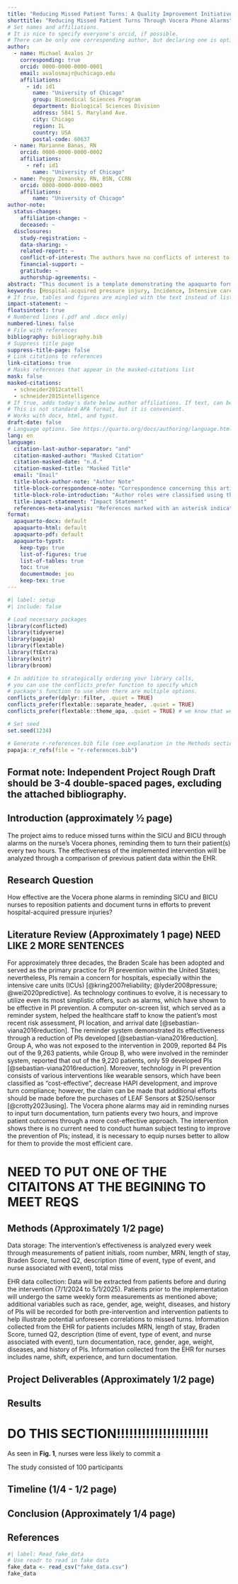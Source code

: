 ```yaml
---
title: "Reducing Missed Patient Turns: A Quality Improvement Initiative Through Vocera Phone Alarms"
shorttitle: "Reducing Missed Patient Turns Through Vocera Phone Alarms"
# Set names and affiliations.
# It is nice to specify everyone's orcid, if possible.
# There can be only one corresponding author, but declaring one is optional.
author:
  - name: Michael Avalos Jr  
    corresponding: true
    orcid: 0000-0000-0000-0001
    email: avalosmajr@uchicago.edu
    affiliations:
      - id: id1
        name: "University of Chicago"
        group: Biomedical Sciences Program
        department: Biological Sciences Division
        address: 5841 S. Maryland Ave.
        city: Chicago
        region: IL
        country: USA
        postal-code: 60637
  - name: Marianne Banas, RN
    orcid: 0000-0000-0000-0002
    affiliations: 
      - ref: id1
        name: "University of Chicago"
  - name: Peggy Zemansky, RN, BSN, CCRN
    orcid: 0000-0000-0000-0003
    affiliations:
        name: "University of Chicago"
author-note:
  status-changes: 
    affiliation-change: ~
    deceased: ~
  disclosures:
    study-registration: ~
    data-sharing: ~
    related-report: ~
    conflict-of-interest: The authors have no conflicts of interest to disclose.
    financial-support: ~
    gratitude: ~
    authorship-agreements: ~
abstract: "This document is a template demonstrating the apaquarto format."
keywords: [Hospital-acquired pressure injury, Incidence, Intensive care units, Pressure injury, Prevention, Quality Improvement]
# If true, tables and figures are mingled with the text instead of listed at the end of the document.
impact-statement: ~
floatsintext: true
# Numbered lines (.pdf and .docx only)
numbered-lines: false
# File with references
bibliography: bibliography.bib
# Suppress title page
suppress-title-page: false
# Link citations to references
link-citations: true
# Masks references that appear in the masked-citations list
mask: false
masked-citations:
  - schneider2012cattell
  - schneider2015intelligence
# If true, adds today's date below author affiliations. If text, can be any value.
# This is not standard APA format, but it is convenient.
# Works with docx, html, and typst. 
draft-date: false
# Language options. See https://quarto.org/docs/authoring/language.html
lang: en
language:
  citation-last-author-separator: "and"
  citation-masked-author: "Masked Citation"
  citation-masked-date: "n.d."
  citation-masked-title: "Masked Title"
  email: "Email"
  title-block-author-note: "Author Note"
  title-block-correspondence-note: "Correspondence concerning this article should be addressed to"
  title-block-role-introduction: "Author roles were classified using the Contributor Role Taxonomy (CRediT; https://credit.niso.org/) as follows:"
  title-impact-statement: "Impact Statement"
  references-meta-analysis: "References marked with an asterisk indicate studies included in the meta-analysis."
format:
  apaquarto-docx: default
  apaquarto-html: default
  apaquarto-pdf: default
  apaquarto-typst: 
    keep-typ: true
    list-of-figures: true
    list-of-tables: true
    toc: true
    documentmode: jou
    keep-tex: true
---
```


```r
#| label: setup
#| include: false

# Load necessary packages
library(conflicted)
library(tidyverse)
library(papaja)
library(flextable)
library(ftExtra)
library(knitr)
library(broom)

# In addition to strategically ordering your library calls, 
# you can use the conflicts_prefer function to specify which 
# package's function to use when there are multiple options.
conflicts_prefer(dplyr::filter, .quiet = TRUE)
conflicts_prefer(flextable::separate_header, .quiet = TRUE)
conflicts_prefer(flextable::theme_apa, .quiet = TRUE) # we know that we never want the papaja one!

# Set seed
set.seed(1234)

# Generate r-references.bib file (see explanation in the Methods section)
papaja::r_refs(file = "r-references.bib")

```



## Format note: Independent Project Rough Draft should be 3-4 double-spaced pages, excluding the attached bibliography.




## Introduction (approximately ½ page)

  The project aims to reduce missed turns within the SICU and BICU through alarms on the nurse's Vocera phones, reminding them to turn their patient(s) every two hours. The effectiveness of the implemented intervention will be analyzed through a comparison of previous patient data within the EHR.  


## Research Question
  How effective are the Vocera phone alarms in reminding SICU and BICU nurses to reposition patients and document turns in efforts to prevent hospital-acquired pressure injuries?  

## Literature Review (Approximately 1 page) NEED LIKE 2 MORE SENTENCES 
  For approximately three decades, the Braden Scale has been adopted and served as the primary practice for PI prevention within the United States; nevertheless, PIs remain a concern for hospitals, especially within the intensive care units (ICUs) [@kring2007reliability; @lyder2008pressure; @wei2020predictive]. As technology continues to evolve, it is necessary to utilize even its most simplistic offers, such as alarms, which have shown to be effective in PI prevention. A computer on-screen list, which served as a reminder system, helped the healthcare staff to know the patient’s most recent risk assessment, PI location, and arrival date [@sebastian-viana2016reduction]. The reminder system demonstrated its effectiveness through a reduction of PIs developed [@sebastian-viana2016reduction]. Group A, who was not exposed to the intervention in 2009, reported 84 PIs out of the 9,263 patients, while Group B, who were involved in the reminder system, reported that out of the 9,220 patients, only 59 developed PIs [@sebastian-viana2016reduction]. Moreover, technology in PI prevention consists of various interventions like wearable sensors, which have been classified as “cost-effective”, decrease HAPI development, and improve turn compliance; however, the claim can be made that additional efforts should be made before the purchases of LEAF Sensors at $250/sensor [@crotty2023using]. The Vocera phone alarms may aid in reminding nurses to input turn documentation, turn patients every two hours, and improve patient outcomes through a more cost-effective approach. The intervention shows there is no current need to conduct human subject testing to improve the prevention of PIs; instead, it is necessary to equip nurses better to allow for them to provide the most efficient care.

# NEED TO PUT ONE OF THE CITAITONS AT THE BEGINING TO MEET REQS


## Methods (Approximately 1/2 page)
Data storage: The intervention’s effectiveness is analyzed every week through measurements of patient initials, room number, MRN, length of stay, Braden Score, turned Q2, description (time of event, type of event, and nurse associated with event), total miss

EHR data collection: Data will be extracted from patients before and during the intervention (7/1/2024 to 5/1/2025). Patients prior to the implementation will undergo the same weekly form measurements as mentioned above; additional variables such as race, gender, age, weight, diseases, and history of PIs will be recorded for both pre-intervention and intervention patients to help illustrate potential unforeseen correlations to missed turns. Information collected from the EHR for patients includes MRN, length of stay, Braden Score, turned Q2, description (time of event, type of event, and nurse associated with event), turn documentation, race, gender, age, weight, diseases, and history of PIs. Information collected from the EHR for nurses includes name, shift, experience, and turn documentation. 











## Project Deliverables (Approximately 1/2 page)




## Results


# DO THIS SECTION!!!!!!!!!!!!!!!!!!!!!!




As seen in **Fig. 1**, nurses were less likely to commit a 


The study consisted of 100 participants 


## Timeline (1/4 - 1/2 page)



## Conclusion (Approximately 1/4 page)



## References


::: {#refs}
:::






```r
#| label: Read_fake_data
# Use readr to read in fake data
fake_data <- read_csv("fake_data.csv")
fake_data
```


